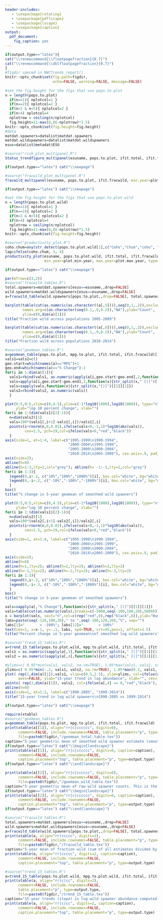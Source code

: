 ```yaml
---
header-includes:
   - \usepackage{rotating}
   - \usepackage{pdflscape}
   - \usepackage{lscape}
   - \usepackage{caption}
output:
  pdf_document:
    fig_caption: yes
---
```

```r
if(output.type=="latex"){
cat("\\renewcommand{\\floatpagefraction}{0.7}")
cat("\\renewcommand{\\dblfloatpagefraction}{0.7}")
}
#figdir speced in NWCTrends_report()
knitr::opts_chunk$set(fig.path=figdir,
                      echo=FALSE, warning=FALSE, message=FALSE)
  
#set the fig.height for the figs that use pops.to.plot
n = length(pops.to.plot)  
  if(n==1){ nplotcol=1 }
  if(n==2){ nplotcol=2 }
  if(n>2 & n<5){ nplotcol=2 }
  if(n>4) nplotcol=4
  nplotrow = ceiling(n/nplotcol)
  fig.height=11-max(0,(6-nplotrow)*1.5)
knitr::opts_chunk$set(fig.height=fig.height)
#data
matdat.spawners=datalist$matdat.spawners
matdat.wildspawners=datalist$matdat.wildspawners
esus=datalist$metadat$ESU
```
```r
#source("risk_plot_multipanel.R")
Status_trendfigure_multipanel(esuname, pops.to.plot, ifit.total, ifit.fracwild, min.year=plot.min.year, max.year=plot.max.year, same.scale=FALSE)
```

```r
if(output.type=="latex") cat("\\newpage")
```

```r
#source("fracwild_plot_multipanel.R")
fracwild_multipanel(esuname, pops.to.plot, ifit.fracwild, min.year=plot.min.year, max.year=plot.max.year)
```

```r
if(output.type=="latex") cat("\\newpage")
```

```r
#set the fig.height for the figs that use pops.to.plot.wild
n = length(pops.to.plot.wild)  
  if(n==1){ nplotcol=1 }
  if(n==2){ nplotcol=2 }
  if(n>2 & n<5){ nplotcol=2 }
  if(n>4) nplotcol=4
  nplotrow = ceiling(n/nplotcol)
  fig.height=11-max(0,(6-nplotrow)*1.5)
knitr::opts_chunk$set(fig.height=fig.height)
```

```r
#source("productivity_plot.R")
coho.chum=any(str_detect(pops.to.plot.wild[1],c("Coho","Chum","coho", "chum")))
lag=ifelse(coho.chum, 3, 4)
productivity_plot(esuname, pops.to.plot.wild, ifit.total, ifit.fracwild,
                  min.year=plot.min.year, max.year=plot.max.year, type=1, lag=lag)
```

```r
if(output.type=="latex") cat("\\newpage")
```

```r
par(mfrow=c(3,2))
#source("fracwild_tables.R")
total.spawners=matdat.spawners[esus==esuname,,drop=FALSE]
wild.spawners=matdat.wildspawners[esus==esuname,,drop=FALSE]
a=fracwild_table(wild.spawners[pops.to.plot,,drop=FALSE], total.spawners[pops.to.plot,,drop=FALSE])

barplot(table(cut(as.numeric(as.character((a[,5]))),seq(0,1,.2)),exclude=NULL), 
        names.arg=c(as.character(seq(0.1,.9,0.2)),"NA"),ylab="Count",
        ylim=c(0,dim(a)[1]))
title("Fraction wild across populations 2005-2009")

barplot(table(cut(as.numeric(as.character((a[,6]))),seq(0,1,.2)),exclude=NULL), 
        names.arg=c(as.character(seq(0.1,.9,0.2)),"NA"),ylab="Count",
        ylim=c(0,dim(a)[1]))
title("Fraction wild across populations 2010-2014")

#source("geomean_tables.R")
a=geomean_table(pops.to.plot, mpg.to.plot, ifit.total, ifit.fracwild)[[1]]
vals1=vals2=c()
geo.start=which(names(a)=="MPG")+1
geo.end=which(names(a)=="% Change")-1
for(i in 1:dim(a)[1]){
  vals1=rbind(vals1, as.numeric(apply(a[i,geo.start:geo.end],2,function(x){str_split(x," [(]")[[1]][1]})))
  vals=apply(a[i,geo.start:geo.end],2,function(x){str_split(x," [(]")[[1]][2]})
  vals=sapply(vals,function(x){str_split(x,"[)]")[[1]][1]})
  vals2=rbind(vals2, as.numeric(vals))
  }

plot(0:5,0:5,xlim=c(0,4.5),ylim=c(-1*log10(1000),log10(1000)), type="n", axes=FALSE, 
     ylab="log 10 percent change", xlab="")
for(i in 1:(dim(vals1)[2]-1)){
  n=dim(vals2)[1]
  vals=100*(vals1[,i+1]-vals1[,i])/vals1[,i]
  points(i+rnorm(n,0,0.01),ifelse(vals<0,-1,1)*log10(abs(vals)), 
         cex=1.5, pch=19,col=ifelse(vals<0,"red","black"))
  }
axis(side=1, at=1:4, label=c("1995-1999\n1990-1994",
                             "2000-2004\n1995-1999",
                             "2005-2009\n2000-2004",
                             "2010-2014\n2005-2009"), cex.axis=.9, padj=0.5)
axis(side=2); 
abline(h=0)
abline(h=1:3,lty=2,col="grey"); abline(h= -1:-3,lty=2,col="grey")
for(i in 1:3){
  legend(0,i+.2, c("10%","100%","1000%")[i], box.col="white", bg="white")  
  legend(0,-i+.2, c("-10%","-100%","-1000%")[i], box.col="white", bg="white")  
  }
box()
title("% change in 5-year geomean of smoothed wild spawners")

plot(0:5,0:5,xlim=c(0,4.5),ylim=c(-1*log10(1000),log10(1000)), type="n", axes=FALSE, 
     ylab="log 10 percent change", xlab="")
for(i in 1:(dim(vals1)[2]-1)){
  n=dim(vals2)[1]
  vals=100*(vals2[,i+1]-vals2[,i])/vals2[,i]
  points(i+rnorm(n,0,0.01),ifelse(vals<0,-1,1)*log10(abs(vals)), 
         cex=1.5, pch=19,col=ifelse(vals<0,"red","black"))
  }
axis(side=1, at=1:4, label=c("1995-1999\n1990-1994",
                             "2000-2004\n1995-1999",
                             "2005-2009\n2000-2004",
                             "2010-2014\n2005-2009"), cex.axis=.9, padj=0.5)
axis(side=2); 
abline(h=0)
abline(h=1,lty=2); abline(h=2,lty=2); abline(h=3,lty=2)
abline(h=-1,lty=2); abline(h=-2,lty=2); abline(h=-3,lty=2)
for(i in 1:3){
  legend(0,i+.3, c("10%","100%","1000%")[i], box.col="white", bg="white")  
  legend(0,-i+.3, c("-10%","-100%","-1000%")[i], box.col="white", bg="white")  
  }
box()
title("% change in 5-year geomean of smoothed spawners")

vals=sapply(a[,"% Change"],function(x){str_split(x," [(]")[[1]][1]})
vals=table(cut(as.numeric(vals),breaks=c(-5000,seq(-100,100,20),5000)))
x = barplot(vals, xaxt="n",col=c(rep("red",6),rep("black",6)),ylab="Num of populations")
labs=paste(seq(-120,100,20)," to ",seq(-100,120,20),"%", sep="")
labs[1]="       < -100%"; labs[12]="       > 100%"
text(cex=1, x=x-1, y=-.1, labs, xpd=TRUE, srt=45,pos=1, offset=1.5)
title("Percent change in 5-year geomean\nof smoothed log wild spawners")

#source("trend_15_tables.R")
a=trend_15_table(pops.to.plot.wild, mpg.to.plot.wild, ifit.total, ifit.fracwild)
vals1 = as.numeric(sapply(a[,3],function(x){str_split(x," [(]")[[1]][1]}))
vals2 = as.numeric(sapply(a[,4],function(x){str_split(x," [(]")[[1]][1]}))

#ylims=c( 0.95*min(vals1, vals2, na.rm=TRUE), 1.05*max(vals1, vals2, na.rm=TRUE) )
ylims=c( 0.95*min(-.2, vals1, vals2, na.rm=TRUE), 1.05*max(0.2, vals1, vals2, na.rm=TRUE) )
plot( rep(1,dim(a)[1]),vals1, xlim=c(0.5,2.5), ylim=ylims, col=ifelse(a[,3]<0,"red","black"),
      axes=FALSE, ylab="15-year trend in log abundance", xlab="", cex=1.5, pch=19); axis(side=2); box()
points( rep(2,dim(a)[1]), vals2, col=ifelse(a[,4] <= 0,"red","black"), cex=1.5, pch=19 )
abline(h=0)
axis(side=1, at=1:2, label=c("1990-2005", "1999-2014"))
title("15-year trend in log wild spawners\n1990-2005 vs 1999-2014")

```

```r
if(output.type=="latex") cat("\\newpage")
```

```r
require(xtable)
#source("geomean_tables.R")
a=geomean_table(pops.to.plot, mpg.to.plot, ifit.total, ifit.fracwild)
print(xtable(a[[1]], align="rr|c|cccccc", digits=0), 
      comment=FALSE, include.rownames=FALSE, table.placement="p", type=output.type,
      file=paste0(figdir,"/geomean_total_table.tex"))
caption="5-year geometric mean of smoothed wild spawner estimate (smoothed total spawners times smoothed fracwild).  In parentheses, the 5-year geometric mean of smoothed total spawners (black thick line in graphs) is shown.  A row with only values in parentheses indicates that no fraction wild estimates were available for that population. Geometric mean was computed as the product of counts raised to the power 1/5. Percent change between the most recent two 5-year periods is shown on the far right."
if(output.type=="latex") cat("\\begin{landscape}")
print(xtable(a[[1]], align="rr|c|cccccc", digits=0, caption=caption), 
      comment=FALSE, include.rownames=FALSE,
      caption.placement="top", table.placement="p", type=output.type)
if(output.type=="latex") cat("\\end{landscape}")
```

```r
print(xtable(a[[2]], align="rr|c|cccccc", digits=0), 
      comment=FALSE, include.rownames=FALSE, table.placement="p", type=output.type,
      file=paste0(figdir,"/geomean_wild_table.tex"))
caption="5-year geometric mean of raw wild spawner counts. This is the raw total spawner count times the fraction wild estimate, if available.  In parentheses, 5-year geometric mean of raw total spawner counts is shown. A value only in parentheses means that a total spawner count was available but no or only one estimate of wild spawners available. The geometric mean was computed as the product of counts raised to the power 1 over the number of counts available (2 to 5). A minimum of 2 values were used to compute the geometric mean. Percent change between the most recent two 5-year periods is shown on the far right."
if(output.type=="latex") cat("\\begin{landscape}")
print(xtable(a[[2]], align="rr|c|cccccc", digits=0, caption=caption), 
      comment=FALSE, include.rownames=FALSE,
      caption.placement="top", table.placement="p", type=output.type) 
if(output.type=="latex") cat("\\end{landscape}")
```

```r
#source("fracwild_tables.R")
total.spawners=matdat.spawners[esus==esuname,,drop=FALSE]
wild.spawners=matdat.wildspawners[esus==esuname,,drop=FALSE]
a=fracwild_table(wild.spawners[pops.to.plot,,drop=FALSE], total.spawners[pops.to.plot,,drop=FALSE])
print(xtable(a, align="rr|ccccc", digits=2), 
      comment=FALSE, include.rownames=FALSE, table.placement="p", type=output.type,
      file=paste0(figdir,"/fracwild_table.tex"))
caption="5-year mean of fraction wild (sum of all estimates divided by the number of estimates).  Blanks mean no estimate available in that 5-year range."
print(xtable(a, align="rr|ccccc", digits=2, caption=caption), 
      comment=FALSE, include.rownames=FALSE,
      caption.placement="top", table.placement="p", type=output.type)
```

```r
#source("trend_15_tables.R")
a=trend_15_table(pops.to.plot.wild, mpg.to.plot.wild, ifit.total, ifit.fracwild)
print(xtable(a, align="rr|c|cc", digits=2), 
      comment=FALSE, include.rownames=FALSE,
      table.placement="p", type=output.type,
      file=paste0(figdir,"/trend_15_table.tex")) 
caption="15-year trends (slope) in log wild spawner abundance computed from a linear regression applied to the smoothed wild spawner log abundance estimate versus year.  Only populations with at least 4 wild spawner estimates from 1980 to 2014 are shown and with at least 2 data points in the first 5 years and last 5 years of the 15-year period."
print(xtable(a, align="rr|c|cc", digits=2, caption=caption), 
      comment=FALSE, include.rownames=FALSE,
      caption.placement="top", table.placement="p", type=output.type)
```

\vfill
\clearpage

